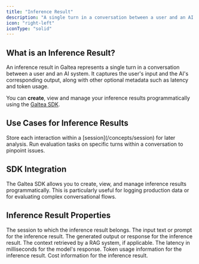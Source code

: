 ```yaml
---
title: "Inference Result"
description: "A single turn in a conversation between a user and an AI system"
icon: "right-left"
iconType: "solid"
---
```



## What is an Inference Result?

An inference result in Galtea represents a single turn in a conversation between a user and an AI system. It captures the user's input and the AI's corresponding output, along with other optional metadata such as latency and token usage.

You can **create**, view and manage your inference results programmatically using the [Galtea SDK](/sdk/api/inference-result/service).

## Use Cases for Inference Results

<CardGroup cols={2}>
  <Card title="Log Conversation Turns" icon="comments">
    Store each interaction within a [session](/concepts/session) for later analysis.
  </Card>
  <Card title="Evaluate Individual Turns" icon="clipboard-check">
    Run evaluation tasks on specific turns within a conversation to pinpoint issues.
  </Card>
</CardGroup>

## SDK Integration

The Galtea SDK allows you to create, view, and manage inference results programmatically. This is particularly useful for logging production data or for evaluating complex conversational flows.

<SDKInferenceResultServiceCard />

## Inference Result Properties

<ResponseField name="Session" type="Session" required>
  The session to which the inference result belongs.
</ResponseField>

<ResponseField name="Input" type="string" required>
  The input text or prompt for the inference result.
</ResponseField>

<ResponseField name="Output" type="string" required>
  The generated output or response for the inference result.
</ResponseField>

<ResponseField name="Retrieval Context" type="string" optional>
  The context retrieved by a RAG system, if applicable.
</ResponseField>

<ResponseField name="Latency" type="float" optional>
  The latency in milliseconds for the model's response.
</ResponseField>

<ResponseField name="Usage Info" type="dict" optional>
  Token usage information for the inference result.
</ResponseField>

<ResponseField name="Cost Info" type="dict" optional>
  Cost information for the inference result.
</ResponseField>
